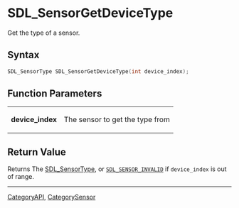 = SDL_SensorGetDeviceType =

Get the type of a sensor.

== Syntax ==

<syntaxhighlight lang='c'>
SDL_SensorType SDL_SensorGetDeviceType(int device_index);
</syntaxhighlight>

== Function Parameters ==

{|
|'''device_index'''
|The sensor to get the type from
|}

== Return Value ==

Returns The [[SDL_SensorType]], or <code>[[SDL_SENSOR_INVALID]]</code> if
<code>device_index</code> is out of range.
----
[[CategoryAPI]], [[CategorySensor]]


